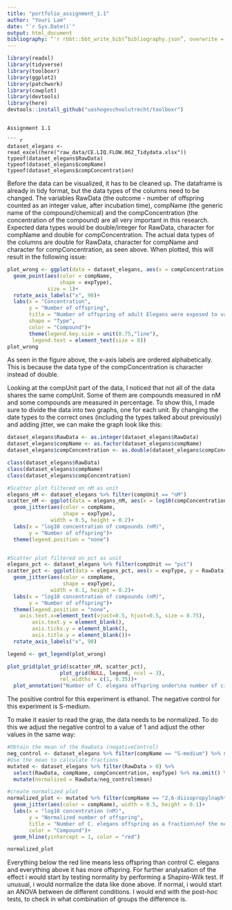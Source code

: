 ```yaml
---
title: "portfolio_assignment_1.1"
author: "Youri Lam"
date: "`r Sys.Date()`"
output: html_document
bibliography: “'r rbbt::bbt_write_bib(”bibliography.json”, overwrite = TRUE)'”
---
```


```r
library(readxl)
library(tidyverse)
library(toolboxr)
library(ggplot2)
library(patchwork)
library(cowplot)
library(devtools)
library(here)
devtools::install_github("uashogeschoolutrecht/toolboxr")
```
```

Assignment 1.1

``` r
dataset_elegans <- read_excel(here("raw_data/CE.LIQ.FLOW.062_Tidydata.xlsx"))
typeof(dataset_elegans$RawData)
typeof(dataset_elegans$compName)
typeof(dataset_elegans$compConcentration)
```

Before the data can be visualized, it has to be cleaned up. The dataframe is already in tidy format, but the data types of the columns need to be changed. The variables RawData (the outcome - number of offspring counted as an integer value, after incubation time), compName (the generic name of the compound/chemical) and the compConcentration (the concentration of the compound) are all very important in this research. Expected data types would be double/integer for RawData, character for compName and double for compConcentration. The actual data types of the columns are double for RawData, character for compName and character for compConcentration, as seen above. When plotted, this will result in the following issue: 

```r

plot_wrong <- ggplot(data = dataset_elegans, aes(x = compConcentration, y = RawData))+
  geom_point(aes(color = compName,
                 shape = expType),
             size = 1)+
  rotate_axis_labels("x", 90)+
  labs(x = "Concentration",
       y = "Number of offspring",
       title = "Number of offspring of adult Elegans were exposed to varying concentrations of different compounds, alphabetical",
       shape = "Type",
       color = "Compound")+
       theme(legend.key.size = unit(0.75,"line"),
        legend.text = element_text(size = 8))
plot_wrong
```

As seen in the figure above, the x-axis labels are ordered alphabetically. This is because the data type of the compConcentration is character instead of double. 

Looking at the compUnit part of the data, I noticed that not all of the data shares the same compUnit. Some of them are compounds measured in nM and some compounds are measured in percentage. To show this, I made sure to divide the data into two graphs, one for each unit. By changing the date types to the correct ones (including the types talked about previously) and adding jitter, we can make the graph look like this:

```r
dataset_elegans$RawData <- as.integer(dataset_elegans$RawData)
dataset_elegans$compName <- as.factor(dataset_elegans$compName)
dataset_elegans$compConcentration <- as.double(dataset_elegans$compConcentration)

class(dataset_elegans$RawData)
class(dataset_elegans$compName)
class(dataset_elegans$compConcentration)
```

```r
#Scatter plot filtered on nM as unit
elegans_nM <- dataset_elegans %>% filter(compUnit == "nM")
scatter_nM <- ggplot(data = elegans_nM, aes(x = log10(compConcentration), y = RawData))+
  geom_jitter(aes(color = compName, 
                  shape = expType),
              width = 0.5, height = 0.2)+
  labs(x = "log10 concentration of compounds (nM)",
       y = "Number of offspring")+
  theme(legend.position = "none")


#Scatter plot filtered on pct as unit
elegans_pct <- dataset_elegans %>% filter(compUnit == "pct")
scatter_pct <- ggplot(data = elegans_pct, aes(x = expType, y = RawData))+
  geom_jitter(aes(color = compName, 
                  shape = expType),
              width = 0.1, height = 0.2)+
  labs(x = "log10 concentration of compounds (nM)",
       y = "Number of offspring")+
  theme(legend.position = "none",
    axis.text.x=element_text(vjust=0.5, hjust=0.5, size = 8.75),
        axis.text.y = element_blank(), 
        axis.ticks.y = element_blank(), 
        axis.title.y = element_blank())+
  rotate_axis_labels("x", 90)

legend <- get_legend(plot_wrong)

plot_grid(plot_grid(scatter_nM, scatter_pct),
                 plot_grid(NULL, legend, ncol = 3),
                 rel_widths = c(1, 0.35))+
  plot_annotation("Number of C. elegans offspring under\na number of circumstances")
```

The positive control for this experiment is ethanol. The negative control for this experiment is S-medium.

To make it easier to read the grap, the data needs to be normalized. To do this we adjust the negative control to a value of 1 and adjust the other values in the same way:

```r
#Obtain the mean of the RawData (negativeControl)
neg_control <- dataset_elegans %>% filter(compName == "S-medium") %>% summarize(mean = mean(RawData, na.rm = TRUE))
#Use the mean to calculate fractions
mutated <- dataset_elegans %>% filter(RawData > 0) %>% 
  select(RawData, compName, compConcentration, expType) %>% na.omit() %>% 
  mutate(normalized = RawData/neg_control$mean)
```

```r
#create normalized plot
normalized_plot <- mutated %>% filter(compName == "2,6-diisopropylnaphthalene" | compName == "decane" | compName == "naphthalene") %>% ggplot(aes(x = log10(compConcentration), y = normalized))+
  geom_jitter(aes(color = compName), width = 0.5, height = 0.1)+
  labs(x = "log10 concentration (nM)",
       y = "Normalized number of offspring",
       title = "Number of C. elegans offspring as a fraction\nof the negative control group",
       color = "Compound")+
  geom_hline(yintercept = 1, color = "red")

normalized_plot
```
Everything below the red line means less offspring than control C. elegans and everything above it has more offspring. For further analysation of the effect i would start by testing normality by performing a Shapiro-Wilk test. If unusual, i would normalize the data like done above. If normal, i would start an ANOVA between de different conditions. I would end with the post-hoc tests, to check in what combination of groups the difference is.
